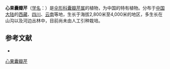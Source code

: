 {{NoteTA|G1=LS}}
{{Speciesbox
| name = 心果囊瓣芹
| status = 
| status_system = 
| image = 
| genus = Pternopetalum
| species = cardiocarpum
| authority = (Franch.) Hand.-Mazz.
}}

'''心果囊瓣芹'''（[[学名|学名]]：{{lang|la|''Pternopetalum cardiocarpum''}}）是[[伞形科|伞形科]][[囊瓣芹属|囊瓣芹属]]的植物，为中国的特有植物。分布于[[中国大陆|中国大陆]]的[[西藏|西藏]]、[[四川|四川]]、[[云南|云南]]等地，生长于海拔2,800米至4,000米的地区，多生长在山沟以及河边丛林中，目前尚未由人工引种栽培。

== 参考文献 ==
<div class="references-small">
* {{cite web| url =http://www.bioinfo.cn/db05/KmzwSpecies.php?action=view&id=23080| title =心果囊瓣芹| work =《中国高等植物数据库全库》| publisher =中国科学院微生物研究所| author =昆明植物研究所| accessdate =2009-02-25| deadurl =yes| archiveurl =https://web.archive.org/web/20160305032616/http://www.bioinfo.cn/db05/KmzwSpecies.php?action=view&id=23080| archivedate =2016-03-05}}
</div>
{{Taxonbar|from=Q11072108}}

[[Category:囊瓣芹属|心果囊瓣芹]]


{{Apiales-stub}}
